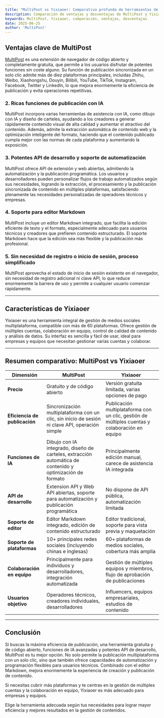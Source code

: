 ```yaml
---
title: "MultiPost vs Yixiaoer: Comparativa profunda de herramientas de publicación multiplataforma"
description: Comparación de ventajas y desventajas de MultiPost y Yixiaoer
keywords: MultiPost, Yixiaoer, comparación, ventajas, desventajas
date: 2025-06-25
author: 'MultiPost'
---
```


## Ventajas clave de MultiPost

[MultiPost](https://multipost.app) es una extensión de navegador de código abierto y completamente gratuita, que permite a los usuarios disfrutar de potentes funciones sin coste alguno. Su función de publicación sincronizada en un solo clic admite más de diez plataformas principales, incluidas Zhihu, Weibo, Xiaohongshu, Douyin, Bilibili, YouTube, TikTok, Instagram, Facebook, Twitter y LinkedIn, lo que mejora enormemente la eficiencia de publicación y evita operaciones repetitivas.

### 2. Ricas funciones de publicación con IA

MultiPost incorpora varias herramientas de asistencia con IA, como dibujo con IA y diseño de carteles, ayudando a los creadores a generar rápidamente contenido visual de alta calidad y aumentar el atractivo del contenido. Además, admite la extracción automática de contenido web y la optimización inteligente del formato, haciendo que el contenido publicado cumpla mejor con las normas de cada plataforma y aumentando la exposición.

### 3. Potentes API de desarrollo y soporte de automatización

MultiPost ofrece API de extensión y web abiertas, admitiendo la automatización y la publicación programática. Los usuarios y desarrolladores pueden personalizar flujos de trabajo automatizados según sus necesidades, logrando la extracción, el procesamiento y la publicación sincronizada de contenido en múltiples plataformas, satisfaciendo plenamente las necesidades personalizadas de operadores técnicos y empresas.

### 4. Soporte para editor Markdown

MultiPost incluye un editor Markdown integrado, que facilita la edición eficiente de texto y el formato, especialmente adecuado para usuarios técnicos y creadores que prefieren contenido estructurado. El soporte Markdown hace que la edición sea más flexible y la publicación más profesional.

### 5. Sin necesidad de registro o inicio de sesión, proceso simplificado

MultiPost aprovecha el estado de inicio de sesión existente en el navegador, sin necesidad de registro adicional ni clave API, lo que reduce enormemente la barrera de uso y permite a cualquier usuario comenzar rápidamente.

---

## Características de Yixiaoer

Yixiaoer es una herramienta integral de gestión de medios sociales multiplataforma, compatible con más de 60 plataformas. Ofrece gestión de múltiples cuentas, colaboración en equipo, control de calidad de contenido y análisis de datos. Su interfaz es sencilla y fácil de usar, ideal para empresas y equipos que necesitan gestionar varias cuentas y colaborar.

---

## Resumen comparativo: MultiPost vs Yixiaoer

| Dimensión           | MultiPost                                   | Yixiaoer                                         |
|--------------------|---------------------------------------------|-------------------------------------------------|
| **Precio**          | Gratuito y de código abierto                | Versión gratuita limitada, varias opciones de pago |
| **Eficiencia de publicación** | Sincronización multiplataforma con un clic, sin inicio de sesión ni clave API, operación simple | Publicación multiplataforma con un clic, gestión de múltiples cuentas y colaboración en equipo |
| **Funciones de IA** | Dibujo con IA integrado, diseño de carteles, extracción automática de contenido y optimización de formato | Principalmente edición manual, carece de asistencia IA integrada |
| **API de desarrollo** | Extension API y Web API abiertas, soporte para automatización y publicación programática | No dispone de API pública, automatización limitada |
| **Soporte de editor** | Editor Markdown integrado, edición de contenido estructurado | Editor tradicional, soporte para vista previa y maquetación |
| **Soporte de plataformas** | 10+ principales redes sociales (incluyendo chinas e inglesas) | 60+ plataformas de medios sociales, cobertura más amplia |
| **Colaboración en equipo** | Principalmente para individuos y desarrolladores, integración automatizada | Gestión de múltiples equipos y miembros, flujo de aprobación de publicaciones |
| **Usuarios objetivo** | Operadores técnicos, creadores individuales, desarrolladores | Influencers, equipos empresariales, estudios de contenido |

---

## Conclusión

Si buscas la máxima eficiencia de publicación, una herramienta gratuita y de código abierto, funciones de IA avanzadas y potentes API de desarrollo, MultiPost es tu mejor opción. No solo permite la publicación multiplataforma con un solo clic, sino que también ofrece capacidades de automatización y programación flexibles para usuarios técnicos. Combinado con el editor Markdown, mejora enormemente la experiencia de creación y publicación de contenido.

Si necesitas cubrir más plataformas y te centras en la gestión de múltiples cuentas y la colaboración en equipo, Yixiaoer es más adecuado para empresas y equipos.

Elige la herramienta adecuada según tus necesidades para lograr mayor eficiencia y mejores resultados en la gestión de contenidos. 